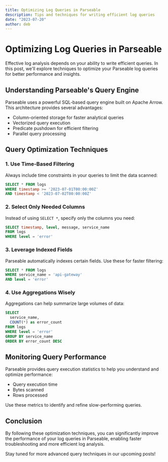 ```yaml
---
title: Optimizing Log Queries in Parseable
description: Tips and techniques for writing efficient log queries
date: "2023-07-20"
author: deb
---
```


# Optimizing Log Queries in Parseable

Effective log analysis depends on your ability to write efficient queries. In this post, we'll explore techniques to optimize your Parseable log queries for better performance and insights.

## Understanding Parseable's Query Engine

Parseable uses a powerful SQL-based query engine built on Apache Arrow. This architecture provides several advantages:

- Column-oriented storage for faster analytical queries
- Vectorized query execution
- Predicate pushdown for efficient filtering
- Parallel query processing

## Query Optimization Techniques

### 1. Use Time-Based Filtering

Always include time constraints in your queries to limit the data scanned:

```sql
SELECT * FROM logs 
WHERE timestamp >= '2023-07-01T00:00:00Z' 
AND timestamp < '2023-07-02T00:00:00Z'
```

### 2. Select Only Needed Columns

Instead of using `SELECT *`, specify only the columns you need:

```sql
SELECT timestamp, level, message, service_name
FROM logs
WHERE level = 'error'
```

### 3. Leverage Indexed Fields

Parseable automatically indexes certain fields. Use these for faster filtering:

```sql
SELECT * FROM logs
WHERE service_name = 'api-gateway'
AND level = 'error'
```

### 4. Use Aggregations Wisely

Aggregations can help summarize large volumes of data:

```sql
SELECT 
  service_name,
  COUNT(*) as error_count
FROM logs
WHERE level = 'error'
GROUP BY service_name
ORDER BY error_count DESC
```

## Monitoring Query Performance

Parseable provides query execution statistics to help you understand and optimize performance:

- Query execution time
- Bytes scanned
- Rows processed

Use these metrics to identify and refine slow-performing queries.

## Conclusion

By following these optimization techniques, you can significantly improve the performance of your log queries in Parseable, enabling faster troubleshooting and more efficient log analysis.

Stay tuned for more advanced query techniques in our upcoming posts!
